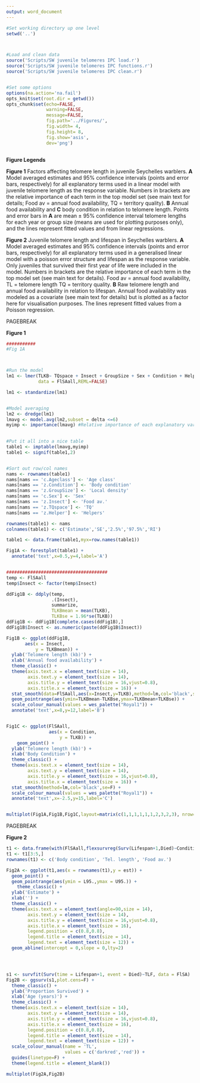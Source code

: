 ```yaml
---
output: word_document
---
```

```r

#Set working directory up one level
setwd('..')



#Load and clean data
source('Scripts/SW juvenile telomeres IPC load.r')
source('Scripts/SW juvenile telomeres IPC functions.r')
source('Scripts/SW juvenile telomeres IPC clean.r')


#Set some options
options(na.action='na.fail')
opts_knit$set(root.dir = getwd())
opts_chunk$set(echo=FALSE,
               warning=FALSE,
               message=FALSE,
               fig.path='../Figures/',
               fig.width= 4,
               fig.height= 8,
               fig.show='asis',
               dev='png')



```

**Figure Legends**

**Figure 1** Factors affecting telomere length in juvenile Seychelles warblers. **A** Model averaged estimates and 95% confidence intervals (points and error bars, respectively) for all explanatory terms used in a linear model with juvenile telomere length as the response variable. Numbers in brackets are the relative importance of each term in the top model set (see main text for details; Food av = annual food availability, TQ = territory quality). **B** Annual food availability and **C** body condition in relation to telomere length. Points and error bars in **A** are mean $\pm$ 95% confidence interval telomere lengths for each year or group size (means are used for plotting purposes only), and the lines represent fitted values and from linear regressions.

**Figure 2** Juvenile telomere length and lifespan in Seychelles warblers. **A** Model averaged estimates and 95% confidence intervals (points and error bars, respectively) for all explanatory terms used in a generalised linear model with a poisson error structure and lifespan as the response variable. Only juveniles that survived their first year of life were included in the model. Numbers in brackets are the relative importance of each term in the top model set (see main text for details). Food av = annual food availability, TL = telomere length TQ = territory quality. **B** Raw telomere length and annual food availability in relation to lifespan. Annual food availability was modeled as a covariate (see main text for details) but is plotted as a factor here for visualisation purposes. The lines represent fitted values from a Poisson regression.




PAGEBREAK

**Figure 1**

```r


###########
#Fig 1A



#Run the model
lm1 <- lmer(TLKB~ TQspace + Insect + GroupSize + Sex + Condition + Helper + (1|LayYear),
            data = FlSAall,REML=FALSE)

lm1 <- standardize(lm1)


#Model averaging
lm2 <- dredge(lm1)
lmavg <- model.avg(lm2,subset = delta <=6)
myimp <- importance(lmavg) #Relative importance of each explanatory variable
  

#Put it all into a nice table
table1 <- imptable(lmavg,myimp)
table1 <- signif(table1,2)


#Sort out row/col names
nams <- rownames(table1)
nams[nams == 'c.Ageclass'] <- 'Age class'
nams[nams == 'z.Condition'] <- 'Body condition'
nams[nams == 'z.GroupSize'] <- 'Local density'
nams[nams == 'c.Sex'] <- 'Sex'
nams[nams == 'z.Insect'] <- 'Food av.'
nams[nams == 'z.TQspace'] <- 'TQ'
nams[nams == 'z.Helper'] <- 'Helpers'

rownames(table1) <- nams
colnames(table1) <- c('Estimate','SE','2.5%','97.5%','RI')

table1 <- data.frame(table1,myx=row.names(table1))

Fig1A <- forestplot(table1) +
  annotate('text',x=0.5,y=4,label='A')


######################################
temp <- FlSAall
temp$Insect <- factor(temp$Insect)

ddFig1B <- ddply(temp,
                 .(Insect),
                 summarize,
                 TLKBmean = mean(TLKB),
                 TLKBse = 1.96*se(TLKB))
ddFig1B <- ddFig1B[complete.cases(ddFig1B),]
ddFig1B$Insect <- as.numeric(paste(ddFig1B$Insect))

Fig1B <- ggplot(ddFig1B,
       aes(x = Insect,
           y = TLKBmean)) +
  ylab('Telomere length (kb)') + 
  xlab('Annual food availability') + 
  theme_classic() +
  theme(axis.text.x = element_text(size = 14), 
        axis.text.y = element_text(size = 14), 
        axis.title.y = element_text(size = 16,vjust=0.8),
        axis.title.x = element_text(size = 16)) +
  stat_smooth(data=FlSAall,aes(x=Insect,y=TLKB),method=lm,col='black',se=F) +
  geom_pointrange(aes(ymin=TLKBmean-TLKBse,ymax=TLKBmean+TLKBse)) +
  scale_colour_manual(values = wes_palette("Royal1")) +
  annotate('text',x=8,y=12,label='B')


Fig1C <- ggplot(FlSAall,
                aes(x = Condition,
                    y = TLKB)) +
    geom_point() +
  ylab('Telomere length (kb)') + 
  xlab('Body Condition') + 
  theme_classic() +
  theme(axis.text.x = element_text(size = 14), 
        axis.text.y = element_text(size = 14), 
        axis.title.y = element_text(size = 16,vjust=0.8),
        axis.title.x = element_text(size = 16)) +
  stat_smooth(method=lm,col='black',se=F) +
  scale_colour_manual(values = wes_palette("Royal1")) +
  annotate('text',x=-2.5,y=15,label='C')


multiplot(Fig1A,Fig1B,Fig1C,layout=matrix(c(1,1,1,1,1,1,2,3,2,3), nrow=5, byrow=TRUE))

```

PAGEBREAK





**Figure 2**

```r

t1 <- data.frame(with(FlSAall,flexsurvreg(Surv(Lifespan+1,Died)~Condition+TLKB+Insect, dist="lnorm"))$res)
t1 <- t1[3:5,]
rownames(t1) <- c('Body condition', 'Tel. length', 'Food av.')

Fig2A <- ggplot(t1,aes(x = rownames(t1),y = est)) +
  geom_point() + 
  geom_pointrange(aes(ymin = L95.,ymax = U95.)) +
    theme_classic() +
  ylab('Estimate') + 
  xlab('') + 
  theme_classic() +
  theme(axis.text.x = element_text(angle=90,size = 14), 
        axis.text.y = element_text(size = 14), 
        axis.title.y = element_text(size = 16,vjust=0.8),
        axis.title.x = element_text(size = 16),
        legend.position = c(0.8,0.8),
        legend.title = element_text(size = 14),
        legend.text = element_text(size = 12)) +
  geom_abline(intercept = 0,slope = 0,lty=2)




s1 <- survfit(Surv(time = Lifespan+1, event = Died)~TLF, data = FlSA)
Fig2B <- ggsurv(s1,plot.cens=F) + 
  theme_classic() +
  ylab('Proportion Survived') + 
  xlab('Age (years)') + 
  theme_classic() +
  theme(axis.text.x = element_text(size = 14), 
        axis.text.y = element_text(size = 14), 
        axis.title.y = element_text(size = 16,vjust=0.8),
        axis.title.x = element_text(size = 16),
        legend.position = c(0.8,0.8),
        legend.title = element_text(size = 14),
        legend.text = element_text(size = 12)) +
  scale_colour_manual(name = 'TL',
                      values = c('darkred','red')) +
  guides(linetype=F) +
  theme(legend.title = element_blank())

multiplot(Fig2A,Fig2B)

```
